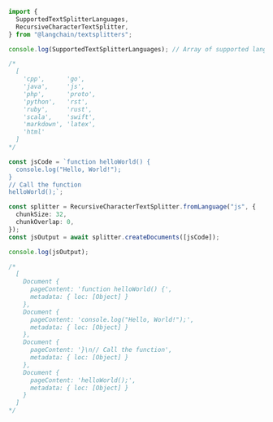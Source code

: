 ```typescript
import {
  SupportedTextSplitterLanguages,
  RecursiveCharacterTextSplitter,
} from "@langchain/textsplitters";

console.log(SupportedTextSplitterLanguages); // Array of supported languages

/*
  [
    'cpp',      'go',
    'java',     'js',
    'php',      'proto',
    'python',   'rst',
    'ruby',     'rust',
    'scala',    'swift',
    'markdown', 'latex',
    'html'
  ]
*/

const jsCode = `function helloWorld() {
  console.log("Hello, World!");
}
// Call the function
helloWorld();`;

const splitter = RecursiveCharacterTextSplitter.fromLanguage("js", {
  chunkSize: 32,
  chunkOverlap: 0,
});
const jsOutput = await splitter.createDocuments([jsCode]);

console.log(jsOutput);

/*
  [
    Document {
      pageContent: 'function helloWorld() {',
      metadata: { loc: [Object] }
    },
    Document {
      pageContent: 'console.log("Hello, World!");',
      metadata: { loc: [Object] }
    },
    Document {
      pageContent: '}\n// Call the function',
      metadata: { loc: [Object] }
    },
    Document {
      pageContent: 'helloWorld();',
      metadata: { loc: [Object] }
    }
  ]
*/
```